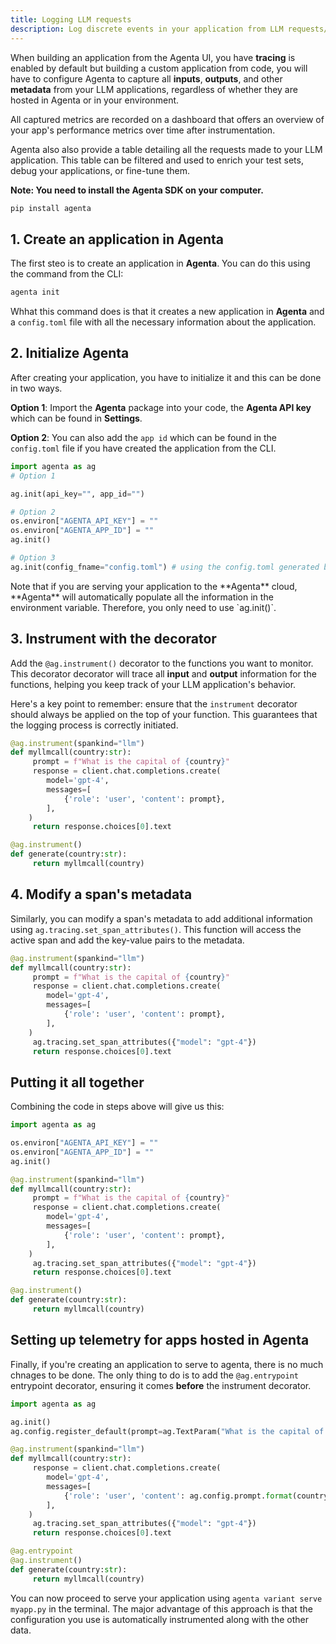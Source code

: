 ```yaml
---
title: Logging LLM requests
description: Log discrete events in your application from LLM requests/chains to functions.
---
```


When building an application from the Agenta UI, you have **tracing** is enabled by default but building a custom application from code, you will have to
configure Agenta to capture all **inputs**, **outputs**, and other **metadata** from your LLM applications, regardless of whether they are hosted in Agenta or in your environment.

All captured metrics are recorded on a dashboard that offers an overview of your app's performance metrics over time after instrumentation.

Agenta also also provide a table detailing all the requests made to your LLM application. This table can be filtered and used to enrich your test sets, debug your applications, or fine-tune them.

**Note: You need to install the Agenta SDK on your computer.**

```python
pip install agenta
```

## 1. Create an application in Agenta

The first steo is to create an application in **Agenta**. You can do this using the command from the CLI:

```python
agenta init
```

Whhat this command does is that it creates a new application in **Agenta** and a `config.toml` file with all the necessary information about the application.

## 2. Initialize Agenta

After creating your application, you have to initialize it and this can be done in two ways.

**Option 1**: Import the **Agenta** package into your code, the **Agenta API key** which can be found in **Settings**.

**Option 2**: You can also add the `app id` which can be found in the `config.toml` file if you have created the application from the CLI.

```python
import agenta as ag
# Option 1

ag.init(api_key="", app_id="")

# Option 2
os.environ["AGENTA_API_KEY"] = ""
os.environ["AGENTA_APP_ID"] = ""
ag.init()

# Option 3
ag.init(config_fname="config.toml") # using the config.toml generated by agenta init

```

<Note>
  Note that if you are serving your application to the **Agenta** cloud,
  **Agenta** will automatically populate all the information in the environment
  variable. Therefore, you only need to use `ag.init()`.
</Note>

## 3. Instrument with the decorator

Add the `@ag.instrument()` decorator to the functions you want to monitor.
This decorator decorator will trace all **input** and **output** information for the functions, helping you keep track of your LLM application's behavior.

Here's a key point to remember: ensure that the `instrument` decorator should always be applied on the top of your function. This guarantees that the logging process is correctly initiated.

```python
@ag.instrument(spankind="llm")
def myllmcall(country:str):
     prompt = f"What is the capital of {country}"
     response = client.chat.completions.create(
        model='gpt-4',
        messages=[
            {'role': 'user', 'content': prompt},
        ],
	)
     return response.choices[0].text

@ag.instrument()
def generate(country:str):
     return myllmcall(country)

```

## 4. Modify a span's metadata

Similarly, you can modify a span's metadata to add additional information using `ag.tracing.set_span_attributes()`. This function will access the active span and add the key-value pairs to the metadata.

```python
@ag.instrument(spankind="llm")
def myllmcall(country:str):
     prompt = f"What is the capital of {country}"
     response = client.chat.completions.create(
        model='gpt-4',
        messages=[
            {'role': 'user', 'content': prompt},
        ],
	)
     ag.tracing.set_span_attributes({"model": "gpt-4"})
     return response.choices[0].text

```

## Putting it all together

Combining the code in steps above will give us this:

```python
import agenta as ag

os.environ["AGENTA_API_KEY"] = ""
os.environ["AGENTA_APP_ID"] = ""
ag.init()

@ag.instrument(spankind="llm")
def myllmcall(country:str):
     prompt = f"What is the capital of {country}"
     response = client.chat.completions.create(
        model='gpt-4',
        messages=[
            {'role': 'user', 'content': prompt},
        ],
	)
     ag.tracing.set_span_attributes({"model": "gpt-4"})
     return response.choices[0].text

@ag.instrument()
def generate(country:str):
     return myllmcall(country)

```

## Setting up telemetry for apps hosted in Agenta

Finally, if you're creating an application to serve to agenta, there is no much chnages to be done.
The only thing to do is to add the `@ag.entrypoint` entrypoint decorator, ensuring it comes **before** the instrument decorator.

```python
import agenta as ag

ag.init()
ag.config.register_default(prompt=ag.TextParam("What is the capital of {country}"))

@ag.instrument(spankind="llm")
def myllmcall(country:str):
     response = client.chat.completions.create(
        model='gpt-4',
        messages=[
            {'role': 'user', 'content': ag.config.prompt.format(country=country)},
        ],
	)
     ag.tracing.set_span_attributes({"model": "gpt-4"})
     return response.choices[0].text

@ag.entrypoint
@ag.instrument()
def generate(country:str):
     return myllmcall(country)

```

You can now proceed to serve your application using `agenta variant serve myapp.py` in the terminal.
The major advantage of this approach is that the configuration you use is automatically instrumented along with the other data.
